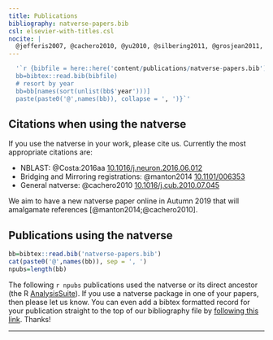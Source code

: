 ```yaml
---
title: Publications
bibliography: natverse-papers.bib
csl: elsevier-with-titles.csl
nocite: | 
  @jefferis2007, @cachero2010, @yu2010, @silbering2011, @grosjean2011, @kohl2013, @manton2014, @Costa:2016aa, @Panser:2016aa, @Eichler:2017aa, @Sutcliffe:2017aa, @PrietoGodino:2017aa, @Saumweber:2018aa, @Bogovic376384, @Clemens:2018aa, @Jeanne:2018aa, @Huoviala394403, @Zheng:2018aa, @Chin:2018aa, @Dolan:2018aa, @Ding:2019aa, @Li605634, @Auer546507, @Dolan404277, @Frechter336982, @Sayin259119
---
```


```r
  '`r {bibfile = here::here('content/publications/natverse-papers.bib')
  bb=bibtex::read.bib(bibfile)
  # resort by year
  bb=bb[names(sort(unlist(bb$'year')))]
  paste(paste0('@',names(bb)), collapse = ', ')}`'
```
 

## Citations when using the natverse

If you use the natverse in your work, please cite us. Currently the most appropriate
citations are:

* NBLAST: @Costa:2016aa [10.1016/j.neuron.2016.06.012](https://doi.org/10.1016/j.neuron.2016.06.012)
* Bridging and Mirroring registrations: @manton2014 [10.1101/006353](https://doi.org/10.1101/006353)
* General natverse: @cachero2010 [10.1016/j.cub.2010.07.045](https://doi.org/10.1016/j.cub.2010.07.045)

We aim to have a new natverse paper online in Autumn 2019 that will amalgamate references [@manton2014;@cachero2010].

## Publications using the natverse

<!-- Note that for some reason I needed to use the absolute path + here in the YAML header-->
<!-- although in this snippet, the bare filename without any path worked as expected -->
```r
bb=bibtex::read.bib('natverse-papers.bib')
cat(paste0('@',names(bb)), sep = ', ')
npubs=length(bb)
```


The following `r npubs` publications used the natverse or its direct ancestor 
(the R [AnalysisSuite](https://github.com/jefferis/AnalysisSuite)).
If you use a natverse package in one of your papers, then please let us know. 
You can even add a bibtex formatted record for your publication straight to the
top of our bibliography file
by [following this link](https://github.com/natverse/natverse_hugo/edit/dev_pages/content/publications/natverse-papers.bib). Thanks!

---